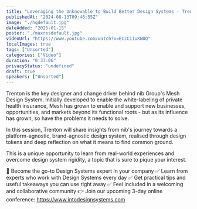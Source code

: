 ```yaml
---
title: "Leveraging the Unknowable to Build Better Design Systems - Trenton Woodley"
publishedAt: "2024-08-13T09:46:55Z"
image: "./hqdefault.jpg"
dateAdded: "2025-01-15"
poster: "./maxresdefault.jpg"
videoUrl: "https://www.youtube.com/watch?v=ECcCi1uKN0Q"
localImages: true
tags: ["Unsorted"]
categories: ["Video"]
duration: "0:37:06"
privacyStatus: "undefined"
draft: true
speakers: ["Unsorted"]
---
```

Trenton is the key designer and change driver behind nib Group's Mesh Design System. Initially developed to enable the white-labeling of private health insurance, Mesh has grown to enable and support new businesses, opportunities, and markets beyond its functional roots - but as its influence has grown, so have the problems it needs to solve.

In this session, Trenton will share insights from nib's journey towards a platform-agnostic, brand-agnostic design system, realised through design tokens and deep reflection on what it means to find common ground.

This is a unique opportunity to learn from real-world experiences and overcome design system rigidity, a topic that is sure to pique your interest.

💪 Become the go-to Design Systems expert in your company
✅ Learn from experts who work with Design Systems every day
✅ Get practical tips and useful takeaways you can use right away
✅ Feel included in a welcoming and collaborative community
👉 Join our upcoming 3-day online conference: https://www.intodesignsystems.com
